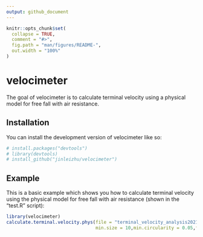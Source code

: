 ```yaml
---
output: github_document
---
```


<!-- README.md is generated from README.Rmd. Please edit that file -->

```r
knitr::opts_chunk$set(
  collapse = TRUE,
  comment = "#>",
  fig.path = "man/figures/README-",
  out.width = "100%"
)
```

# velocimeter

<!-- badges: start -->
<!-- badges: end -->

The goal of velocimeter is to calculate terminal velocity using a physical model for free fall with air resistance.

## Installation

You can install the development version of velocimeter like so:

``` r
# install.packages("devtools")
# library(devtools)
# install_github("jinleizhu/velocimeter")
```

## Example

This is a basic example which shows you how to calculate terminal velocity using
the physical model for free fall with air resistance (shown in the "test.R" script):

```r
library(velocimeter)
calculate.terminal.velocity.phys(file = "terminal_velocity_analysis20219191543/agri-short_00000.aviResults.txt",
                                 min.size = 10,min.circularity = 0.05,fps = 130,tubelength = 1.075)

```

